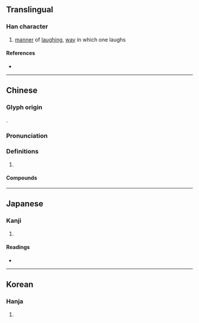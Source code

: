 {{character info}}
==Translingual==

===Han character===
{{Han char|rn=30|rad=口|as=11|sn=14|four=61027|canj=RMYF|ids=⿰口焉}}

# [[manner]] of [[laugh]]ing, [[way]] in which one laughs

====References====
* {{Han ref|kx=0206.060|dkj=04202|dj=0429.040|hdz=10672.100|uh=5615|ud=22037|bh=E148|bd=57672}}

----

==Chinese==
{{zh-forms}}

===Glyph origin===
{{Han etym}}
{{Han compound|ls=psc|c1=s|c2=p|口|t1=mouth|焉}}.

===Pronunciation===
{{zh-pron
|m=xiān
|c=hin1
|mc=y
|oc=y
|cat=
}}

===Definitions===
{{zh-hanzi}}

# {{rfdef|zh}}

====Compounds====
{{zh-der|嘕嘕}}

----

==Japanese==

===Kanji===
{{ja-kanji|grade=|rs=口11}}

# {{rfdef|ja|sort=口11}}

====Readings====
* {{ja-readings|on=[[けん]] (ken), [[えん]] (en)|kun=[[たのしむ]] (tanoshimu)}}

----

==Korean==

===Hanja===
{{ko-hanja|hangeul=언|rv=eon|mr=ŏn}}

# {{rfdef|ko|sort=口11}}